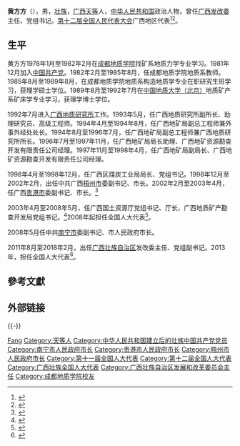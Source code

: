 '''黄方方'''（{{bd|1958年||}}），男，[[壮族|壮族]]，[[广西|广西]][[天等|天等]]人，[[中华人民共和国|中华人民共和国]]政治人物，曾任[[广西发改委|广西发改委]]主任、党组书记。[[第十二届全国人民代表大会|第十二届全国人民代表大会]]广西地区代表<ref>{{cite web|author=新华网|title=第十一届全国人大代表|url=http://news.xinhuanet.com/ziliao/2008-03/03/content_7708230.htm?node=36628|publisher=新华网|accessdate=2014-01-07|archive-date=2014-01-10|archive-url=https://web.archive.org/web/20140110211415/http://news.xinhuanet.com/ziliao/2008-03/03/content_7708230.htm?node=36628|dead-url=no}}</ref><ref>{{cite web | url =http://district.ce.cn/zt/rwk/sf/gx/rs/201211/22/t20121122_23872172.shtml|title=广西发改委主任、党组书记黄方方简历(图)|work =中国经济网| publisher = | author = | accessdate = 2016-06-28}}</ref>。

== 生平 ==
黄方方1978年1月至1982年2月在[[成都地质学院|成都地质学院]]找矿系地质力学专业学习。1981年12月加入[[中国共产党|中国共产党]]。1982年2月至1985年8月，任成都地质学院地质系教师。1985年8月至1989年8月，在成都地质学院地质系构造地质学专业在职研究生班学习，获理学硕士学位。1989年8月至1992年7月在[[中国地质大学（北京）|中国地质大学（北京）]]地质矿产系矿床学专业学习，获理学博士学位。

1992年7月进入[[广西地质研究所|广西地质研究所]]工作。1993年5月，任广西地质研究所副所长、助理研究员、高级工程师。1994年4月至1994年8月，任广西地矿局副总工程师兼外事外经处处长。1994年8月至1996年7月，任广西地矿局副总工程师兼广西地质研究所所长。1996年7月至1997年11月，任广西地矿局局长助理、广西地矿资源勘查开发有限责任公司经理。1997年11月至1998年4月，任广西地矿局副局长、广西地矿资源勘查开发有限责任公司经理。

1998年4月至1998年12月，任广西区煤炭工业局局长、党组书记。1998年12月至2002年2月，出任中共广西[[梧州市|梧州市]]委副书记、市长。2002年2月至2003年4月，任广西[[贵港市|贵港市]]委副书记、市长。<ref>{{cite web |title=2002年贵港市政府工作报告 |url=http://www.gxgg.gov.cn/xxgk/gzbg/t9530198.shtml |website=贵港市人民政府官方网站 |accessdate=2006-08-22}}</ref>

2003年4月至2008年5月，任广西国土资源厅党组书记、厅长，广西地质矿产勘查开发局党组书记。<ref>{{cite web |title=自治区国土资源厅领导到雁山教育园区进行现场调研 |url=https://www.glut.edu.cn/info/1107/24601.htm |website=桂林理工大学 |accessdate=2022-03-02}}</ref>2008年起担任全国人大代表<ref>{{cite news|title=全国人大代表信息-黄方方|url= http://210.82.31.1:8084/delegate/viewDelegate.action?dbid=112015|accessdate=2013-04-05|newspaper=全国人大网|archive-url=https://web.archive.org/web/20140522092333/http://www.npc.gov.cn/delegate/viewDelegate.action?dbid=112015|archive-date=2014-05-22|dead-url=yes}}</ref>。

2008年5月任中共[[南宁市|南宁市]]委副书记、市人民政府市长。

2011年8月至2018年2月，出任[[广西壮族自治区|广西壮族自治区]]发改委主任、党组副书记。2013年，担任全国人大代表<ref>{{cite news|title=全国人大代表信息-黄方方|url= http://210.82.31.1:8084/delegate/viewDelegate.action?dbid=121990|accessdate=2013-04-05|newspaper=全国人大网|archive-url=https://web.archive.org/web/20140522092444/http://www.npc.gov.cn/delegate/viewDelegate.action?dbid=121990|archive-date=2014-05-22|dead-url=yes}}</ref>。

== 參考文獻 ==
{{reflist}}

== 外部链接 ==
{{-}}
{{start box}}
{{s-gov}}
{{s-before|[[章远新|章远新]]}}
{{s-title|[[广西壮族自治区|广西壮族自治区]]发展和改革委员会主任|2011年8月－2018年2月}} 
{{s-after|[[刘宏武|刘宏武]]}}
{{s-before|[[陈向群|陈向群]]}}
{{s-title|[[南宁市人民政府|南宁市人民政府]]市长|2008年6月－2011年8月}} 
{{s-after|[[周红波|周红波]]}}
{{s-before|[[梁胜利|梁胜利]]}}
{{s-title|[[贵港市人民政府|贵港市人民政府]]市长|2002年2月－2003年4月}} 
{{s-after|[[谢建辰|谢建辰]]}}
{{s-before|[[倪龙生|倪龙生]]}}
{{s-title|[[梧州市人民政府|梧州市人民政府]]市长|1998年12月－2002年2月}} 
{{s-after|[[钟想廷|钟想廷]]}}
{{end box}}

{{中华人民共和国南宁市正职领导人}}

{{Authority control}}
{{DEFAULTSORT:Huang黄}}
[[Category:黄姓|Fang]]
[[Category:天等人|Category:天等人]]
[[Category:中华人民共和国建立后的壮族中国共产党党员|Category:中华人民共和国建立后的壮族中国共产党党员]]
[[Category:南宁市人民政府市长|Category:南宁市人民政府市长]]
[[Category:贵港市人民政府市长|Category:贵港市人民政府市长]]
[[Category:梧州市人民政府市长|Category:梧州市人民政府市长]]
[[Category:第十一届全国人大代表|Category:第十一届全国人大代表]]
[[Category:第十二届全国人大代表|Category:第十二届全国人大代表]]
[[Category:广西壮族全国人大代表|Category:广西壮族全国人大代表]]
[[Category:广西壮族自治区发展和改革委员会主任|Category:广西壮族自治区发展和改革委员会主任]]
[[Category:成都地质学院校友|Category:成都地质学院校友]]